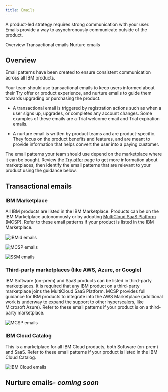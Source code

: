 ```yaml
---
title: Emails
---
```



<PageDescription>

A product-led strategy requires strong communication with your user. Emails provide a way to asynchronously communicate outside of the product.
</PageDescription>

<AnchorLinks>
    <AnchorLink> Overview </AnchorLink>
    <AnchorLink> Transactional emails </AnchorLink>
    <AnchorLink> Nurture emails </AnchorLink>
</AnchorLinks>

## Overview

Email patterns have been created to ensure consistent communication across all IBM products. 

Your team should use transactional emails to keep users informed about their Try offer or product experience, and nurture emails to guide them towards upgrading or purchasing the product. 

- A transactional email is triggered by registration actions such as when a user signs up, upgrades, or completes any account changes. Some examples of these emails are a Trial welcome email and Trial expiration emails. 

- A nurture email is written by product teams and are product-specific. They focus on the product benefits and features, and are meant to provide information that helps convert the user into a paying customer.

The email patterns your team should use depend on the marketplace where it can be bought. Review the [Try offer](/pages/try-offers/overview) page to get more information about marketplaces, then identify the email patterns that are relevant to your product using the guidance below.

<MiniCard title="Try offers" href="/demo">
</MiniCard>

## Transactional emails

### IBM Marketplace

All IBM products are listed in the IBM Marketplace. Products can be on the IBM Marketplace autonomously or by adopting [MultiCloud SaaS Platform](https://w3.ibm.com/w3publisher/multicloud-saas-platform) (MCSP). Refer to these email patterns if your product is listed in the IBM Marketplace. 

<Row className="image-card-group">

<Column colMd={3} colLg={3} noGutterSm>

<ImageCard
sub-title="IBMid emails" 
sub-titleColor="dark" 
hoverColor="dark"
href="/patterns/emails/ibmid-emails">

![IBMid emails](/images/overview/emails-thumbnail.png)

</ImageCard>

</Column>

<Column colMd={3} colLg={3} noGutterSm>

<ImageCard
sub-title="MCSP emails" 
sub-titleColor="dark" 
hoverColor="dark"
href="/patterns/emails/mcsp-emails">

![MCSP emails](/images/overview/emails-thumbnail.png)

</ImageCard>

</Column>

<Column colMd={3} colLg={3} noGutterSm>

<ImageCard
sub-title="SSM emails" 
sub-titleColor="dark" 
hoverColor="dark"
href="/patterns/emails/ssm-emails">

![SSM emails](/images/overview/emails-thumbnail.png)

</ImageCard>

</Column>

</Row>

### Third-party marketplaces (like AWS, Azure, or Google)

IBM Software (on-prem) and SaaS products can be listed in third-party marketplaces. It is required that any IBM product on a third-party marketplace joins the MultiCloud SaaS Platform. MCSP provides full guidance for IBM products to integrate into the AWS Marketplace (additional work is underway to expand the support to other hyperscalers, like Microsoft Azure). Refer to these email patterns if your product is on a third-party marketplace. 

<Column colMd={3} colLg={3} noGutterSm>

<ImageCard
sub-title="MCSP emails" 
sub-titleColor="dark" 
hoverColor="dark"
href="/patterns/emails/mcsp-emails">

![MCSP emails](/images/overview/emails-thumbnail.png)

</ImageCard>

</Column>

### IBM Cloud Catalog

This is a marketplace for all IBM Cloud products, both Software (on-prem) and SaaS. Refer to these email patterns if your product is listed in the IBM Cloud Catalog.

<Column colMd={3} colLg={3} noGutterSm>

<ImageCard disabled aspectRatio="1:1" subTitle="IBM Cloud emails- coming soon">

![IBM Cloud emails](/images/overview/emails-thumbnail.png)

</ImageCard>

</Column>


## Nurture emails- *coming soon*